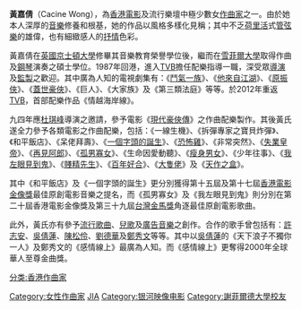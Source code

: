 {{BLP unsourced|time=2021-11-08T13:01:36+00:00}}
'''黃嘉倩'''（Cacine Wong），為[[香港|香港]][[電影|電影]]及流行樂壇中極少數女[[作曲家|作曲家]]之一。由於她本人深厚的[[音樂|音樂]]修養和根基，她的作品以風格多樣化見稱；其中不乏[[荷里活|荷里活]]式[[管弦樂|管弦樂]]的雄偉，也有細緻感人的[[抒情|抒情]]色彩。

黃嘉倩在[[英國|英國]][[京士頓大學|京士頓大學]]修畢其音樂教育榮譽學位後，繼而在[[雪菲爾大學|雪菲爾大學]]取得作曲及[[鋼琴|鋼琴]]演奏之碩士學位。1987年回港，進入[[TVB|TVB]]擔任配樂指導一職，深受眾[[導演|導演]]及[[監製|監製]]之歡迎。其中廣為人知的電視劇集有：《[[鬥氣一族|鬥氣一族]]》、《[[他來自江湖|他來自江湖]]》、《[[原振俠_(電視劇)|原振俠]]》、《[[蓋世豪俠|蓋世豪俠]]》、《巨人》、《大家族》及《第三類法庭》等等。於2012年重返[[TVB|TVB]]，首部配樂作品《情越海岸線》。

九四年應[[杜琪峰|杜琪峰]]導演之邀請，參予電影《[[現代豪俠傳|現代豪俠傳]]》之作曲配樂製作。其後黃氏遂全力參予各類電影之作曲配樂，包括：《一線生機》、《拆彈專家之寶貝炸彈》、《和平飯店》、《呆佬拜壽》、《[[一個字頭的誕生|一個字頭的誕生]]》、《[[恐怖雞|恐怖雞]]》、《非常突然》、《[[失業皇帝|失業皇帝]]》、《[[再見阿郎_(1999年電影)|再見阿郎]]》、《[[孤男寡女_(電影)|孤男寡女]]》、《生命因愛動聽》、《[[瘦身男女|瘦身男女]]》、《少年往事》、《[[我左眼見到鬼|我左眼見到鬼]]》、《[[賤精先生|賤精先生]]》、《[[百年好合|百年好合]]》、《[[大隻佬|大隻佬]]》及《[[天作之盒|天作之盒]]》。

其中《和平飯店》及《一個字頭的誕生》更分別獲得第十五屆及第十七屆[[香港電影金像獎|香港電影金像獎]]最佳原創電影音樂之提名，而《孤男寡女》及《我左眼見到鬼》則分別在第二十屆香港電影金像獎及第三十九屆[[台灣|台灣]][[金馬獎|金馬獎]]角逐最佳原創電影歌曲。

此外，黃氏亦有參予[[流行歌曲|流行歌曲]]、[[兒歌|兒歌]]及[[廣告音樂|廣告音樂]]之創作。合作的歌手曾包括有：[[許志安|許志安]]、[[吳倩蓮|吳倩蓮]]、[[陳松伶|陳松伶]]、[[劉德華|劉德華]]及[[鄭秀文|鄭秀文]]等等。其中以[[吳倩蓮|吳倩蓮]]的《天下浪子不獨你一人》及鄭秀文的《感情線上》最廣為人知。而《感情線上》更奪得2000年全球華人至尊金曲獎。

{{银河映像}}
{{DEFAULTSORT: Wong, Cacine}}
[[分类:香港作曲家|分类:香港作曲家]]
[[Category:女性作曲家|Category:女性作曲家]]
[[Category:黄姓|JIA]]
[[Category:银河映像电影|Category:银河映像电影]]
[[Category:謝菲爾德大學校友|Category:謝菲爾德大學校友]]